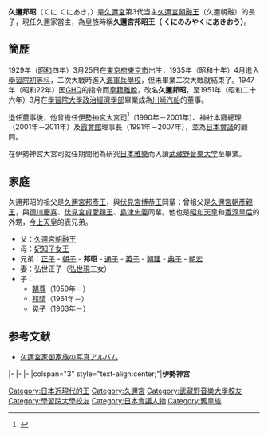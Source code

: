 {{東亞男性歷史人物
|名稱 =邦昭王<br />久邇邦昭
|身份 =日本[[王_(日本)|王]]→[[臣籍降下|臣籍降下]]
|國家 =[[大日本帝國|大日本帝國]]、[[日本國|日本國]]
|時代 =[[昭和時代|昭和時代]]、[[平成時代|平成時代]]
|姓 =（無）→久邇
|名 =邦昭
|封爵 =王
|宮號1 =[[久邇宮|久邇宮]]
|出生日期 ={{Birth date|1929|3|25|df=z}}
|出生地點 =[[日本|日本]][[東京|東京]]
|逝世年 =
|逝世地 =
|父親 =[[久邇宮朝融王|久邇宮朝融王]]
|母親 =[[朝融王妃知子女王|朝融王妃知子女王]]
|妻 =[[弘世正子|弘世正子]]
|子 =[[久邇朝尊|久邇朝尊]]、[[久邇邦晴|久邇邦晴]]
|女 =[[久邇晃子|久邇晃子]]
}}

'''久邇邦昭'''（くに くにあき，{{bd|1929年|3月25日|}}）是[[久邇宮|久邇宮]]第3代当主[[久邇宮朝融王|久邇宮朝融王]]（久邇朝融）的長子，現任久邇家當主，為皇族時稱'''久邇宮邦昭王（
くにのみやくにあきおう）'''。

== 簡歷 ==
1929年（[[昭和|昭和]]四年）3月25日在[[東京府|東京府]][[東京市|東京市]]出生，1935年（昭和十年）4月進入[[學習院初等科|學習院初等科]]，二次大戰時進入[[海軍兵學校|海軍兵學校]]，但未畢業二次大戰就結束了。1947年（昭和22年）因[[GHQ|GHQ]]的指令而[[臣籍降下|皇籍離脫]]，改名'''久邇邦昭'''，至1951年（昭和二十六年）3月在[[學習院大學|學習院大學]][[政治經濟學部|政治經濟學部]]畢業成為[[川崎汽船|川崎汽船]]的董事。

退任董事後，他曾擔任[[伊勢神宮|伊勢神宮]][[大宮司|大宮司]]<ref>{{Cite web |url=http://www.relnet.co.jp/relnet/brief/news2.htm |title=三宅代表が国連ミレニアム宗教サミットに出席　(8月28～31日) |access-date=2013-07-07 |archive-date=2021-04-19 |archive-url=https://web.archive.org/web/20210419122833/http://www.relnet.co.jp/relnet/brief/news2.htm }}</ref>（1990年－2001年）、神社本廳總理（2001年－2011年）及[[霞會館|霞會館]]理事長（1991年－2007年），並為[[日本會議|日本會議]]的顧問。

在伊勢神宮大宮司就任期間他為研究[[日本雅樂|日本雅樂]]而入讀[[武藏野音樂大学|武藏野音樂大学]]至畢業。

== 家庭 ==
久邇邦昭的祖父是[[久邇宮邦彥王|久邇宮邦彥王]]，與[[伏見宮博恭王|伏見宮博恭王]]同輩；曾祖父是[[久邇宮朝彥親王|久邇宮朝彥親王]]，與[[德川慶喜|德川慶喜]]、[[伏見宮貞愛親王|伏見宮貞愛親王]]、[[島津忠義|島津忠義]]同輩。他也是[[昭和天皇|昭和天皇]]和[[香淳皇后|香淳皇后]]的外甥，[[明仁|今上天皇]]的表兄弟。

* 父：[[久邇宮朝融王|久邇宮朝融王]]
* 母：[[朝融王妃知子女王|妃知子女王]]
* 兄弟：[[久邇宮正子女王|正子]] - [[久邇宮朝子女王|朝子]] - '''邦昭''' - [[久邇宮通子女王|通子]] - [[木下英子|英子]] - [[久邇朝建|朝建]] - [[古河典子|典子]] - [[久邇朝宏|朝宏]]
* 妻：弘世正子（[[弘世現|弘世現]]三女）
* 子：
** [[久邇朝尊|朝尊]]（1959年－）
** [[久邇邦晴|邦晴]]（1961年－）
** [[久邇晃子|晃子]]（1963年－）

==参考文献==
{{reflist}}
*[http://miyake.yaekumo.com/Kuni.html 久邇宮家御家族の写真アルバム] {{Wayback|url=http://miyake.yaekumo.com/Kuni.html |date=20190923140154 }}

{{start box|width=auto}}
{{s-pre}}
|-
{{s-before|[[久邇宮朝融王|久邇朝融]]}}
{{s-title|久邇家當主|1959年－}}
{{s-none|現任}}
|-
{{S-rel}}
|-
|colspan="3" style="text-align:center;"|'''伊勢神宮'''
{{s-before|[[慶光院俊|慶光院俊]]}}
{{s-title|[[伊勢神宮|伊勢神宮]][[大宮司|大宮司]]|1990年－2001年}}
{{s-after|[[北白川道久|北白川道久]]}}
{{end box}}

[[Category:日本近現代的王|Category:日本近現代的王]]
[[Category:久邇宮|Category:久邇宮]]
[[Category:武藏野音樂大學校友|Category:武藏野音樂大學校友]]
[[Category:學習院大學校友|Category:學習院大學校友]]
[[Category:日本會議人物|Category:日本會議人物]]
[[Category:舊皇族|Category:舊皇族]]
